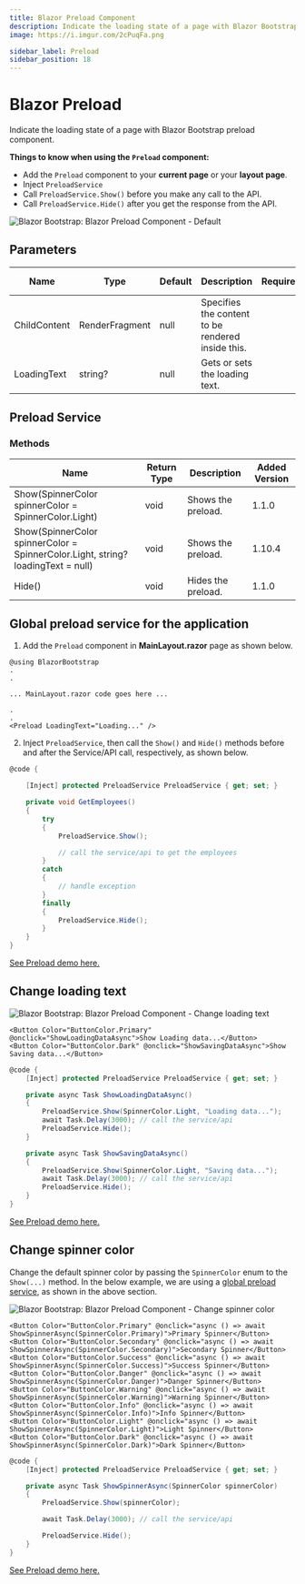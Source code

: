 ```yaml
---
title: Blazor Preload Component
description: Indicate the loading state of a page with Blazor Bootstrap preload component.
image: https://i.imgur.com/2cPuqFa.png

sidebar_label: Preload
sidebar_position: 18
---
```



# Blazor Preload

Indicate the loading state of a page with Blazor Bootstrap preload component.

<CarbonAd />

**Things to know when using the `Preload` component:**

- Add the `Preload` component to your **current page** or your **layout page**.
- Inject `PreloadService`
- Call `PreloadService.Show()` before you make any call to the API.
- Call `PreloadService.Hide()` after you get the response from the API.

<img src="https://i.imgur.com/2cPuqFa.png" alt="Blazor Bootstrap: Blazor Preload Component - Default" />

## Parameters

| Name | Type | Default | Description | Required |  Version Added |
|--|--|--|--|--|--|
| ChildContent | RenderFragment | null | Specifies the content to be rendered inside this. | | 1.1.0 |
| LoadingText | string? | null | Gets or sets the loading text. | | 1.10.4 |

## Preload Service

### Methods

| Name | Return Type | Description | Added Version |
|--|--|--|--|
| Show(SpinnerColor spinnerColor = SpinnerColor.Light) | void | Shows the preload. | 1.1.0 |
| Show(SpinnerColor spinnerColor = SpinnerColor.Light, string? loadingText = null) | void | Shows the preload. | 1.10.4 |
| Hide() | void | Hides the preload. | 1.1.0 |

## Global preload service for the application

1. Add the `Preload` component in **MainLayout.razor** page as shown below.

```cshtml {} showLineNumbers
@using BlazorBootstrap
.
.

... MainLayout.razor code goes here ...

.
.
<Preload LoadingText="Loading..." />
```

2. Inject `PreloadService`, then call the `Show()` and `Hide()` methods before and after the Service/API call, respectively, as shown below.

```cs {} showLineNumbers
@code {

    [Inject] protected PreloadService PreloadService { get; set; }

    private void GetEmployees()
    {
        try
        {
            PreloadService.Show();

            // call the service/api to get the employees
        }
        catch
        {
            // handle exception
        }
        finally
        {
            PreloadService.Hide();
        }
    }
}
```

[See Preload demo here.](https://demos.blazorbootstrap.com/preload#global-preload-service-for-the-application)

## Change loading text

<img src="https://i.imgur.com/nzNRyp7.png" alt="Blazor Bootstrap: Blazor Preload Component - Change loading text" />

```cshtml {} showLineNUmbers
<Button Color="ButtonColor.Primary" @onclick="ShowLoadingDataAsync">Show Loading data...</Button>
<Button Color="ButtonColor.Dark" @onclick="ShowSavingDataAsync">Show Saving data...</Button>
```

```cs {} showLineNumbers
@code {
    [Inject] protected PreloadService PreloadService { get; set; }

    private async Task ShowLoadingDataAsync()
    {
        PreloadService.Show(SpinnerColor.Light, "Loading data...");
        await Task.Delay(3000); // call the service/api
        PreloadService.Hide();
    }

    private async Task ShowSavingDataAsync()
    {
        PreloadService.Show(SpinnerColor.Light, "Saving data...");
        await Task.Delay(3000); // call the service/api
        PreloadService.Hide();
    }
}
```

[See Preload demo here.](https://demos.blazorbootstrap.com/preload#change-loading-text)

## Change spinner color

Change the default spinner color by passing the `SpinnerColor` enum to the `Show(...)` method. In the below example, we are using a [global preload service](/components/preload#global-preload-service-for-the-application), as shown in the above section.

<img src="https://i.imgur.com/5PVt5bX.png" alt="Blazor Bootstrap: Blazor Preload Component - Change spinner color" />

```cshml {} showLineNumbers
<Button Color="ButtonColor.Primary" @onclick="async () => await ShowSpinnerAsync(SpinnerColor.Primary)">Primary Spinner</Button>
<Button Color="ButtonColor.Secondary" @onclick="async () => await ShowSpinnerAsync(SpinnerColor.Secondary)">Secondary Spinner</Button>
<Button Color="ButtonColor.Success" @onclick="async () => await ShowSpinnerAsync(SpinnerColor.Success)">Success Spinner</Button>
<Button Color="ButtonColor.Danger" @onclick="async () => await ShowSpinnerAsync(SpinnerColor.Danger)">Danger Spinner</Button>
<Button Color="ButtonColor.Warning" @onclick="async () => await ShowSpinnerAsync(SpinnerColor.Warning)">Warning Spinner</Button>
<Button Color="ButtonColor.Info" @onclick="async () => await ShowSpinnerAsync(SpinnerColor.Info)">Info Spinner</Button>
<Button Color="ButtonColor.Light" @onclick="async () => await ShowSpinnerAsync(SpinnerColor.Light)">Light Spinner</Button>
<Button Color="ButtonColor.Dark" @onclick="async () => await ShowSpinnerAsync(SpinnerColor.Dark)">Dark Spinner</Button>
```

```cs {} showLineNumbers
@code {
    [Inject] protected PreloadService PreloadService { get; set; }

    private async Task ShowSpinnerAsync(SpinnerColor spinnerColor)
    {
        PreloadService.Show(spinnerColor);

        await Task.Delay(3000); // call the service/api

        PreloadService.Hide();
    }
}
```

[See Preload demo here.](https://demos.blazorbootstrap.com/preload#change-spinner-color)